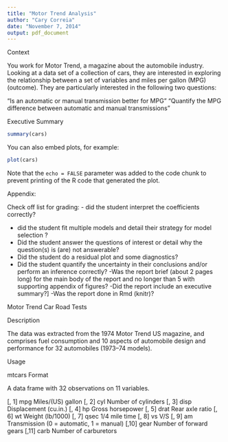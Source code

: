 ```yaml
---
title: "Motor Trend Analysis"
author: "Cary Correia"
date: "November 7, 2014"
output: pdf_document
---
```


Context

You work for Motor Trend, a magazine about the automobile industry. Looking at a data set of a collection of cars, they are interested in exploring the relationship between a set of variables and miles per gallon (MPG) (outcome). They are particularly interested in the following two questions:

“Is an automatic or manual transmission better for MPG”
"Quantify the MPG difference between automatic and manual transmissions"

Executive Summary


```r
summary(cars)
```

You can also embed plots, for example:

```r
plot(cars)
```

Note that the `echo = FALSE` parameter was added to the code chunk to prevent printing of the R code that generated the plot.

Appendix:

Check off list for grading:
- did the student interpret the coefficients correctly?

- did the student fit multiple models and detail their strategy for model selection ?
- Did the student answer the questions of interest or detail why the question(s) is (are) not answerable?
- Did the student do a residual plot and some diagnostics?
- Did the student quantify the uncertainty in their conclusions and/or perform an inference correctly?
-Was the report brief (about 2 pages long) for the main body of the report and no longer than 5 with supporting appendix of figures?
-Did the report include an executive summary?]
-Was the report done in Rmd (knitr)?

Motor Trend Car Road Tests

Description

The data was extracted from the 1974 Motor Trend US magazine, and comprises fuel consumption and 10 aspects of automobile design and performance for 32 automobiles (1973–74 models).

Usage

mtcars
Format

A data frame with 32 observations on 11 variables.

[, 1]   mpg	Miles/(US) gallon
[, 2]	cyl	Number of cylinders
[, 3]	disp	Displacement (cu.in.)
[, 4]	hp	Gross horsepower
[, 5]	drat	Rear axle ratio
[, 6]	wt	Weight (lb/1000)
[, 7]	qsec	1/4 mile time
[, 8]	vs	V/S
[, 9]	am	Transmission (0 = automatic, 1 = manual)
[,10]	gear	Number of forward gears
[,11]	carb	Number of carburetors
